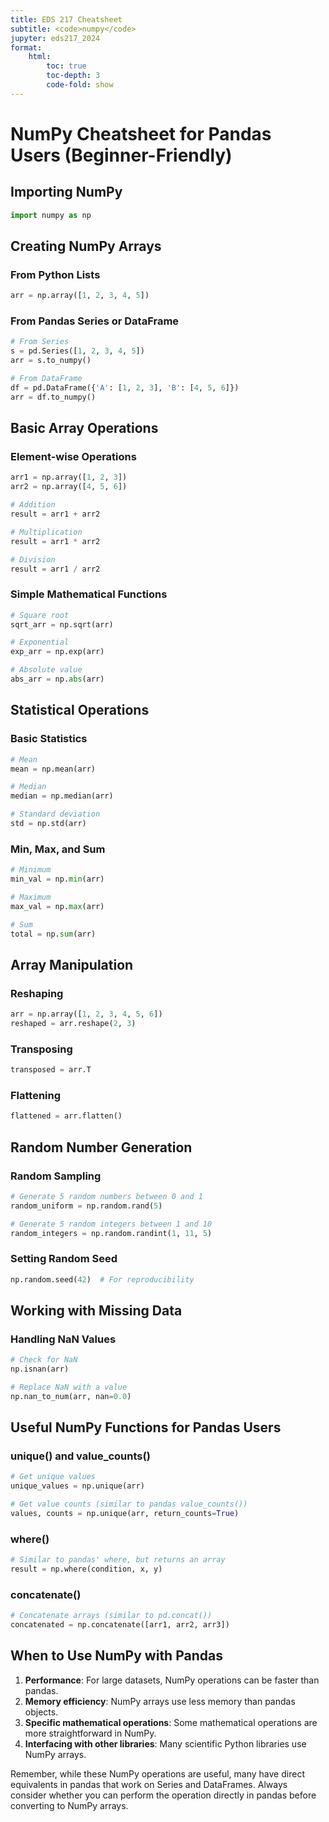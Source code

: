 ```yaml
---
title: EDS 217 Cheatsheet
subtitle: <code>numpy</code>
jupyter: eds217_2024
format: 
    html:
        toc: true
        toc-depth: 3
        code-fold: show
---
```


# NumPy Cheatsheet for Pandas Users (Beginner-Friendly)

## Importing NumPy
```python
import numpy as np
```

## Creating NumPy Arrays

### From Python Lists
```python
arr = np.array([1, 2, 3, 4, 5])
```

### From Pandas Series or DataFrame
```python
# From Series
s = pd.Series([1, 2, 3, 4, 5])
arr = s.to_numpy()

# From DataFrame
df = pd.DataFrame({'A': [1, 2, 3], 'B': [4, 5, 6]})
arr = df.to_numpy()
```

## Basic Array Operations

### Element-wise Operations
```python
arr1 = np.array([1, 2, 3])
arr2 = np.array([4, 5, 6])

# Addition
result = arr1 + arr2

# Multiplication
result = arr1 * arr2

# Division
result = arr1 / arr2
```

### Simple Mathematical Functions
```python
# Square root
sqrt_arr = np.sqrt(arr)

# Exponential
exp_arr = np.exp(arr)

# Absolute value
abs_arr = np.abs(arr)
```

## Statistical Operations

### Basic Statistics
```python
# Mean
mean = np.mean(arr)

# Median
median = np.median(arr)

# Standard deviation
std = np.std(arr)
```

### Min, Max, and Sum
```python
# Minimum
min_val = np.min(arr)

# Maximum
max_val = np.max(arr)

# Sum
total = np.sum(arr)
```

## Array Manipulation

### Reshaping
```python
arr = np.array([1, 2, 3, 4, 5, 6])
reshaped = arr.reshape(2, 3)
```

### Transposing
```python
transposed = arr.T
```

### Flattening
```python
flattened = arr.flatten()
```

## Random Number Generation

### Random Sampling
```python
# Generate 5 random numbers between 0 and 1
random_uniform = np.random.rand(5)

# Generate 5 random integers between 1 and 10
random_integers = np.random.randint(1, 11, 5)
```

### Setting Random Seed
```python
np.random.seed(42)  # For reproducibility
```

## Working with Missing Data

### Handling NaN Values
```python
# Check for NaN
np.isnan(arr)

# Replace NaN with a value
np.nan_to_num(arr, nan=0.0)
```

## Useful NumPy Functions for Pandas Users

### unique() and value_counts()
```python
# Get unique values
unique_values = np.unique(arr)

# Get value counts (similar to pandas value_counts())
values, counts = np.unique(arr, return_counts=True)
```

### where()
```python
# Similar to pandas' where, but returns an array
result = np.where(condition, x, y)
```

### concatenate()
```python
# Concatenate arrays (similar to pd.concat())
concatenated = np.concatenate([arr1, arr2, arr3])
```

## When to Use NumPy with Pandas

1. **Performance**: For large datasets, NumPy operations can be faster than pandas.
2. **Memory efficiency**: NumPy arrays use less memory than pandas objects.
3. **Specific mathematical operations**: Some mathematical operations are more straightforward in NumPy.
4. **Interfacing with other libraries**: Many scientific Python libraries use NumPy arrays.

Remember, while these NumPy operations are useful, many have direct equivalents in pandas that work on Series and DataFrames. Always consider whether you can perform the operation directly in pandas before converting to NumPy arrays.